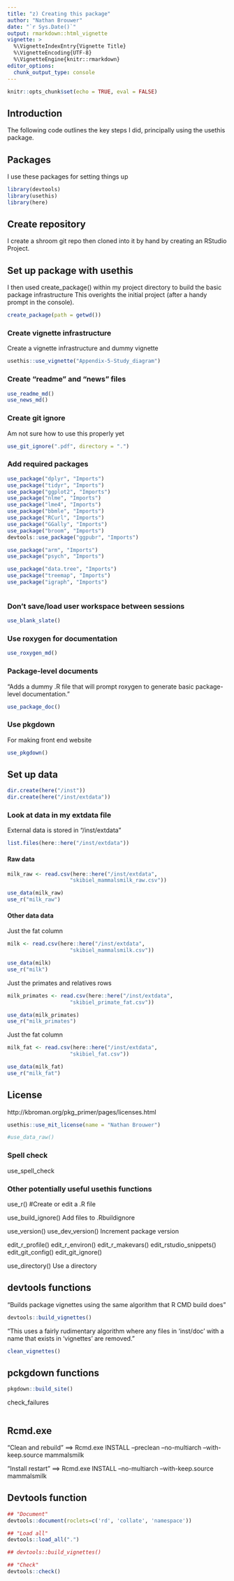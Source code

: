 ```yaml
---
title: "z) Creating this package"
author: "Nathan Brouwer"
date: "`r Sys.Date()`"
output: rmarkdown::html_vignette
vignette: >
  %\VignetteIndexEntry{Vignette Title}
  %\VignetteEncoding{UTF-8}
  %\VignetteEngine{knitr::rmarkdown}
editor_options: 
  chunk_output_type: console
---
```


```r
knitr::opts_chunk$set(echo = TRUE, eval = FALSE)
```

## Introduction

The following code outlines the key steps I did, principally using the usethis package.


## Packages

I use these packages for setting things up
```r
library(devtools)
library(usethis)
library(here)
```

## Create repository

I create a shroom git repo then cloned into it by hand by creating an RStudio Project.

## Set up package with usethis

I then used create_package() within my project directory to build the basic package infrastructure  This overights the initial project (after a handy prompt in the console).
```r
create_package(path = getwd())
```

### Create vignette infrastructure

Create a vignette infrastructure and dummy vignette
```r
usethis::use_vignette("Appendix-5-Study_diagram")
```

### Create "readme" and "news" files

```r
use_readme_md()
use_news_md()
```



### Create git ignore

Am not sure how to use this properly yet

```r
use_git_ignore(".pdf", directory = ".")
```


### Add required packages

```r
use_package("dplyr", "Imports")
use_package("tidyr", "Imports")
use_package("ggplot2", "Imports")
use_package("nlme", "Imports")
use_package("lme4", "Imports")
use_package("bbmle", "Imports")
use_package("RCurl", "Imports")
use_package("GGally", "Imports")
use_package("broom", "Imports")
devtools::use_package("ggpubr", "Imports")

use_package("arm", "Imports")
use_package("psych", "Imports")

use_package("data.tree", "Imports")
use_package("treemap", "Imports")
use_package("igraph", "Imports")



```



### Don't save/load user workspace between sessions

```r
use_blank_slate()
```


### Use roxygen for documentation
```r
use_roxygen_md()
```


### Package-level documents
"Adds a dummy .R file that will prompt roxygen to generate basic package-level documentation. "
```r
use_package_doc()
```


### Use pkgdown

For making front end website

```r
use_pkgdown()
```



## Set up data

```r
dir.create(here("/inst"))
dir.create(here("/inst/extdata"))
```


### Look at data in my extdata file

External data is stored in "/inst/extdata"
```r
list.files(here::here("/inst/extdata"))
```

#### Raw data

```r
milk_raw <- read.csv(here::here("/inst/extdata",
                    "skibiel_mammalsmilk_raw.csv"))

use_data(milk_raw)
use_r("milk_raw")
```




#### Other data data

Just the fat column
```r
milk <- read.csv(here::here("/inst/extdata",
                    "skibiel_mammalsmilk.csv"))

use_data(milk)
use_r("milk")
```


Just the primates and relatives rows
```r
milk_primates <- read.csv(here::here("/inst/extdata",
                    "skibiel_primate_fat.csv"))

use_data(milk_primates)
use_r("milk_primates")
```




Just the fat column
```r
milk_fat <- read.csv(here::here("/inst/extdata",
                    "skibiel_fat.csv"))

use_data(milk_fat)
use_r("milk_fat")
```


## License

http://kbroman.org/pkg_primer/pages/licenses.html

```r
usethis::use_mit_license(name = "Nathan Brouwer")
```






```r
#use_data_raw()
```

### Spell check

use_spell_check


### Other potentially useful usethis functions

use_r() #Create or edit a .R file


use_build_ignore()
Add files to .Rbuildignore




use_version() use_dev_version()
Increment package version



edit_r_profile() 
edit_r_environ() 
edit_r_makevars() 
edit_rstudio_snippets() 
edit_git_config() 
edit_git_ignore()



use_directory()
Use a directory




## devtools functions

"Builds package vignettes using the same algorithm that R CMD build does"

```r
devtools::build_vignettes()
```

"This uses a fairly rudimentary algorithm where any files in ‘inst/doc’ with a name that exists in ‘vignettes’ are removed."

```r

clean_vignettes() 
```


## pckgdown functions

```r
pkgdown::build_site()
```

check_failures
```r

```


## Rcmd.exe
"Clean and rebuild"
==> Rcmd.exe INSTALL --preclean --no-multiarch --with-keep.source mammalsmilk

"Install restart"
==> Rcmd.exe INSTALL --no-multiarch --with-keep.source mammalsmilk

## Devtools function


```r
## "Document"
devtools::document(roclets=c('rd', 'collate', 'namespace'))

## "Load all"
devtools::load_all(".")

## devtools::build_vignettes()

## "Check"
devtools::check()
```




